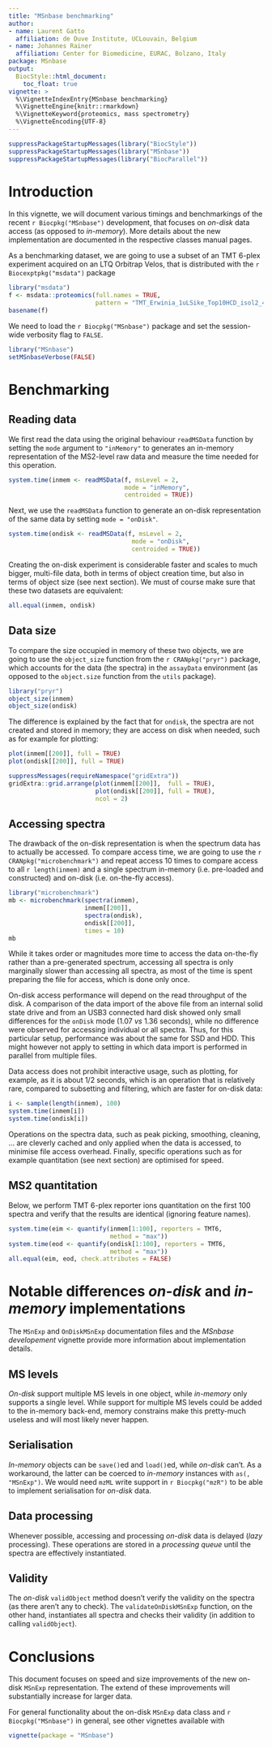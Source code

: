 ```yaml
---
title: "MSnbase benchmarking"
author:
- name: Laurent Gatto
  affiliation: de Duve Institute, UCLouvain, Belgium
- name: Johannes Rainer
  affiliation: Center for Biomedicine, EURAC, Bolzano, Italy
package: MSnbase
output:
  BiocStyle::html_document:
    toc_float: true
vignette: >
  %\VignetteIndexEntry{MSnbase benchmarking}
  %\VignetteEngine{knitr::rmarkdown}
  %\VignetteKeyword{proteomics, mass spectrometry}
  %\VignetteEncoding{UTF-8}
---
```


```r
suppressPackageStartupMessages(library("BiocStyle"))
suppressPackageStartupMessages(library("MSnbase"))
suppressPackageStartupMessages(library("BiocParallel"))
```

# Introduction

In this vignette, we will document various timings and benchmarkings
of the recent `r Biocpkg("MSnbase")` development, that focuses on
*on-disk* data access (as opposed to *in-memory*). More details about
the new implementation are documented in the respective classes manual
pages.

As a benchmarking dataset, we are going to use a subset of an TMT
6-plex experiment acquired on an LTQ Orbitrap Velos, that is
distributed with the `r Biocexptpkg("msdata")` package

```r
library("msdata")
f <- msdata::proteomics(full.names = TRUE,
                        pattern = "TMT_Erwinia_1uLSike_Top10HCD_isol2_45stepped_60min_01.mzML.gz")
basename(f)
```

We need to load the `r Biocpkg("MSnbase")` package and set the
session-wide verbosity flag to `FALSE`.

```r
library("MSnbase")
setMSnbaseVerbose(FALSE)
```

# Benchmarking

## Reading data

We first read the data using the original behaviour `readMSData`
function by setting the `mode` argument to `"inMemory"` to generates
an in-memory representation of the MS2-level raw data and measure the
time needed for this operation.

```r
system.time(inmem <- readMSData(f, msLevel = 2,
                                mode = "inMemory",
                                centroided = TRUE))
```

Next, we use the `readMSData` function to generate an on-disk
representation of the same data by setting `mode = "onDisk"`.

```r
system.time(ondisk <- readMSData(f, msLevel = 2,
                                  mode = "onDisk",
                                  centroided = TRUE))
```

Creating the on-disk experiment is considerable faster and scales to
much bigger, multi-file data, both in terms of object creation time,
but also in terms of object size (see next section). We must of course
make sure that these two datasets are equivalent:

```r
all.equal(inmem, ondisk)
```

## Data size

To compare the size occupied in memory of these two objects, we are
going to use the `object_size` function from the `r CRANpkg("pryr")`
package, which accounts for the data (the spectra) in the `assayData`
environment (as opposed to the `object.size` function from the `utils`
package).

```r
library("pryr")
object_size(inmem)
object_size(ondisk)
```

The difference is explained by the fact that for `ondisk`, the spectra
are not created and stored in memory; they are access on disk when
needed, such as for example for plotting:

```r
plot(inmem[[200]], full = TRUE)
plot(ondisk[[200]], full = TRUE)
```

```r
suppressMessages(requireNamespace("gridExtra"))
gridExtra::grid.arrange(plot(inmem[[200]],  full = TRUE),
                        plot(ondisk[[200]], full = TRUE),
                        ncol = 2)

```

## Accessing spectra

The drawback of the on-disk representation is when the spectrum data
has to actually be accessed. To compare access time, we are going to
use the `r CRANpkg("microbenchmark")` and repeat access 10 times to
compare access to all `r length(inmem)` and a single spectrum
in-memory (i.e. pre-loaded and constructed) and on-disk
(i.e. on-the-fly access).

```r
library("microbenchmark")
mb <- microbenchmark(spectra(inmem),
                     inmem[[200]],
                     spectra(ondisk),
                     ondisk[[200]],
                     times = 10)
mb
```

While it takes order or magnitudes more time to access the data on-the-fly
rather than a pre-generated spectrum, accessing all spectra is only marginally
slower than accessing all spectra, as most of the time is spent preparing the
file for access, which is done only once.


On-disk access performance will depend on the read throughput of the
disk. A comparison of the data import of the above file from an
internal solid state drive and from an USB3 connected hard disk showed
only small differences for the `onDisk` mode (1.07 *vs* 1.36 seconds),
while no difference were observed for accessing individual or all
spectra. Thus, for this particular setup, performance was about the
same for SSD and HDD. This might however not apply to setting in which
data import is performed in parallel from multiple files.

Data access does not prohibit interactive usage, such as
plotting, for example, as it is about 1/2 seconds, which is an
operation that is relatively rare, compared to subsetting and
filtering, which are faster for on-disk data:

```r
i <- sample(length(inmem), 100)
system.time(inmem[i])
system.time(ondisk[i])
```

Operations on the spectra data, such as peak picking, smoothing,
cleaning, ... are cleverly cached and only applied when the data is
accessed, to minimise file access overhead. Finally, specific
operations such as for example quantitation (see next section) are
optimised for speed.

## MS2 quantitation

Below, we perform TMT 6-plex reporter ions quantitation on the first
100 spectra and verify that the results are identical (ignoring
feature names).

```r
system.time(eim <- quantify(inmem[1:100], reporters = TMT6,
                            method = "max"))
system.time(eod <- quantify(ondisk[1:100], reporters = TMT6,
                            method = "max"))
all.equal(eim, eod, check.attributes = FALSE)
```

# Notable differences *on-disk* and *in-memory* implementations

The `MSnExp` and `OnDiskMSnExp` documentation files and the *MSnbase
developement* vignette provide more information about implementation
details.

## MS levels

*On-disk* support multiple MS levels in one object, while *in-memory*
only supports a single level. While support for multiple MS levels
could be added to the in-memory back-end, memory constrains make this
pretty-much useless and will most likely never happen.

## Serialisation

*In-memory* objects can be `save()`ed and `load()`ed, while *on-disk*
can't. As a workaround, the latter can be coerced to *in-memory*
instances with `as(, "MSnExp")`. We would need `mzML` write support in
`r Biocpkg("mzR")` to be able to implement serialisation for *on-disk*
data.

## Data processing

Whenever possible, accessing and processing *on-disk* data is delayed
(*lazy* processing). These operations are stored in a *processing
queue* until the spectra are effectively instantiated.

## Validity

The *on-disk* `validObject` method doesn't verify the validity on the
spectra (as there aren't any to check). The `validateOnDiskMSnExp`
function, on the other hand, instantiates all spectra and checks their
validity (in addition to calling `validObject`).

# Conclusions

This document focuses on speed and size improvements of the new
on-disk `MSnExp` representation. The extend of these improvements will
substantially increase for larger data.

For general functionality about the on-disk `MSnExp` data class and
`r Biocpkg("MSnbase")` in general, see other vignettes available with

```r
vignette(package = "MSnbase")
```

